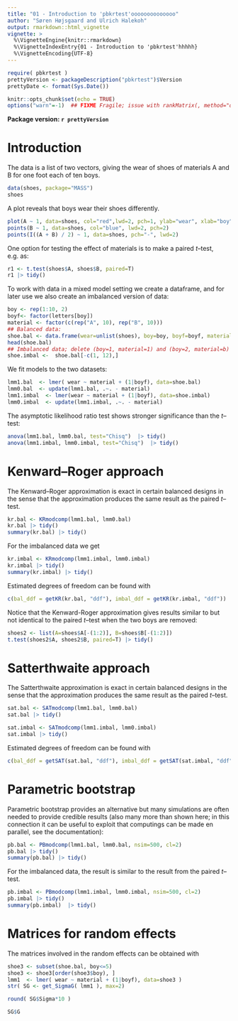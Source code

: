 ```yaml
---
title: "01 - Introduction to 'pbkrtest'oooooooooooooo" 
author: "Søren Højsgaard and Ulrich Halekoh"
output: rmarkdown::html_vignette
vignette: >
  %\VignetteEngine{knitr::rmarkdown}
  %\VignetteIndexEntry{01 - Introduction to 'pbkrtest'hhhhh}
  %\VignetteEncoding{UTF-8}
---
```


```r
require( pbkrtest )
prettyVersion <- packageDescription("pbkrtest")$Version
prettyDate <- format(Sys.Date())
```


```r
knitr::opts_chunk$set(echo = TRUE)
options("warn"=-1)  ## FIXME Fragile; issue with rankMatrix(, method="qr.R")
```

**Package version: `r prettyVersion`**

# Introduction


The \code{shoes} data is a list of two vectors, giving the wear of
shoes of materials A and B for one foot each of ten boys.

```r
data(shoes, package="MASS")
shoes
```


A plot  reveals that boys wear their shoes differently.

```r
plot(A ~ 1, data=shoes, col="red",lwd=2, pch=1, ylab="wear", xlab="boy")
points(B ~ 1, data=shoes, col="blue", lwd=2, pch=2)
points(I((A + B) / 2) ~ 1, data=shoes, pch="-", lwd=2)
```

One option for testing the effect of materials is to make a paired
$t$--test, e.g.\ as:

```r
r1 <- t.test(shoes$A, shoes$B, paired=T)
r1 |> tidy()
```


To work with data in a mixed model setting we create a dataframe, and
for later use we also create an imbalanced version of data:

```r
boy <- rep(1:10, 2)
boyf<- factor(letters[boy])
material <- factor(c(rep("A", 10), rep("B", 10)))
## Balanced data:
shoe.bal <- data.frame(wear=unlist(shoes), boy=boy, boyf=boyf, material=material)
head(shoe.bal)
## Imbalanced data; delete (boy=1, material=1) and (boy=2, material=b)
shoe.imbal <-  shoe.bal[-c(1, 12),]
```
 
We fit models to the two datasets:

```r
lmm1.bal  <- lmer( wear ~ material + (1|boyf), data=shoe.bal)
lmm0.bal  <- update(lmm1.bal, .~. - material)
lmm1.imbal  <- lmer(wear ~ material + (1|boyf), data=shoe.imbal)
lmm0.imbal  <- update(lmm1.imbal, .~. - material)
```

The asymptotic likelihood ratio test shows stronger significance than
the $t$--test:

```r
anova(lmm1.bal, lmm0.bal, test="Chisq")  |> tidy()
anova(lmm1.imbal, lmm0.imbal, test="Chisq")  |> tidy()
```

# Kenward--Roger approach


The Kenward--Roger approximation is exact in certain balanced designs in the
sense that the approximation produces the same result as the paired $t$--test.

```r
kr.bal <- KRmodcomp(lmm1.bal, lmm0.bal)
kr.bal |> tidy()
summary(kr.bal) |> tidy() 
```

For the imbalanced data we get
```r
kr.imbal <- KRmodcomp(lmm1.imbal, lmm0.imbal)
kr.imbal |> tidy()
summary(kr.imbal) |> tidy()
```

Estimated degrees of freedom can be found with

```r
c(bal_ddf = getKR(kr.bal, "ddf"), imbal_ddf = getKR(kr.imbal, "ddf"))
```


Notice that the Kenward-Roger approximation gives results  similar to but not identical to the paired
$t$--test when the two boys are removed:

```r
shoes2 <- list(A=shoes$A[-(1:2)], B=shoes$B[-(1:2)])
t.test(shoes2$A, shoes2$B, paired=T) |> tidy()
```

# Satterthwaite approach


The Satterthwaite approximation is exact in certain balanced designs in the
sense that the approximation produces the same result as the paired $t$--test.

```r
sat.bal <- SATmodcomp(lmm1.bal, lmm0.bal)
sat.bal |> tidy()
```


```r
sat.imbal <- SATmodcomp(lmm1.imbal, lmm0.imbal)
sat.imbal |> tidy()
```


Estimated degrees of freedom can be found with

```r
c(bal_ddf = getSAT(sat.bal, "ddf"), imbal_ddf = getSAT(sat.imbal, "ddf"))
```


# Parametric bootstrap


Parametric bootstrap provides an alternative but many simulations are
often needed to provide credible results (also many more than shown
here; in this connection it can be useful to exploit that computings
can be made en parallel, see the documentation):

```r
pb.bal <- PBmodcomp(lmm1.bal, lmm0.bal, nsim=500, cl=2)
pb.bal |> tidy()
summary(pb.bal) |> tidy()
```


For the imbalanced data, the result is similar to the result from the
paired $t$--test.

```r
pb.imbal <- PBmodcomp(lmm1.imbal, lmm0.imbal, nsim=500, cl=2)
pb.imbal |> tidy()
summary(pb.imbal)  |> tidy()
```


# Matrices for random effects

The matrices involved in the random effects can be obtained with

```r
shoe3 <- subset(shoe.bal, boy<=5)
shoe3 <- shoe3[order(shoe3$boy), ]
lmm1  <- lmer( wear ~ material + (1|boyf), data=shoe3 )
str( SG <- get_SigmaG( lmm1 ), max=2)
```

```r
round( SG$Sigma*10 )
```

```r
SG$G
```
 
